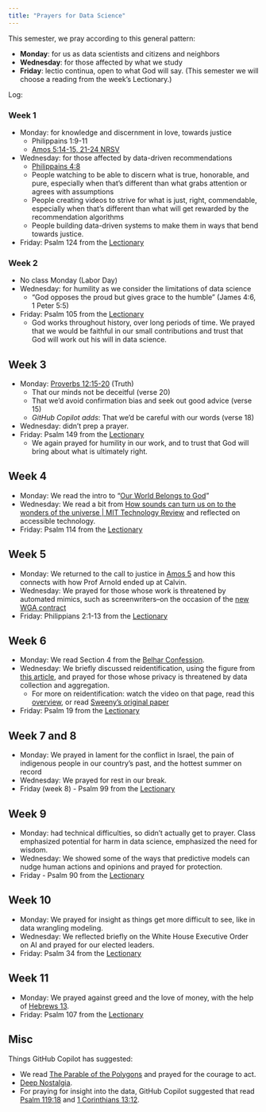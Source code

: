 ```yaml
---
title: "Prayers for Data Science"
---
```


This semester, we pray according to this general pattern:

- **Monday**: for us as data scientists and citizens and neighbors
- **Wednesday**: for those affected by what we study
- **Friday**: lectio continua, open to what God will say. (This semester we will choose a reading from the week's Lectionary.)

Log:

### Week 1

- Monday: for knowledge and discernment in love, towards justice
    - Philippains 1:9-11
    - [Amos 5:14-15, 21-24 NRSV](https://www.biblegateway.com/passage/?search=Amos+5&version=NRSVUE&interface=print)
- Wednesday: for those affected by data-driven recommendations
    - [Philippains 4:8](https://www.biblegateway.com/passage/?search=phil+4%3A8&version=NIV&interface=print)
    - People watching to be able to discern what is true, honorable, and pure, especially when that's different than what grabs attention or agrees with assumptions
    - People creating videos to strive for what is just, right, commendable, especially when that's different than what will get rewarded by the recommendation algorithms
    - People building data-driven systems to make them in ways that bend towards justice.
- Friday: Psalm 124 from the [Lectionary](https://lectionary.library.vanderbilt.edu/texts.php?id=156#psalm_reading)

### Week 2

- No class Monday (Labor Day)
- Wednesday: for humility as we consider the limitations of data science
    - "God opposes the proud but gives grace to the humble" (James 4:6, 1 Peter 5:5)
- Friday: Psalm 105 from the [Lectionary](https://lectionary.library.vanderbilt.edu/texts.php?id=157#psalm_reading)
    - God works throughout history, over long periods of time. We prayed that we would be faithful in our small contributions and trust that God will work out his will in data science.

##  Week 3

- Monday: [Proverbs 12:15-20](https://www.biblegateway.com/passage/?search=proverbs%2012&version=NRSV&interface=print) (Truth)
  - That our minds not be deceitful (verse 20)
  - That we'd avoid confirmation bias and seek out good advice (verse 15)
  - *GitHub Copilot adds*: That we'd be careful with our words (verse 18)
- Wednesday: didn't prep a prayer.
- Friday: Psalm 149 from the [Lectionary](https://lectionary.library.vanderbilt.edu/texts.php?id=158#psalm_reading)
  - We again prayed for humility in our work, and to trust that God will bring about what is ultimately right.

## Week 4

- Monday: We read the intro to "[Our World Belongs to God](https://www.crcna.org/welcome/beliefs/contemporary-testimony/our-world-belongs-god)"
- Wednesday: We read a bit from [How sounds can turn us on to the wonders of the universe | MIT Technology Review](https://www.technologyreview.com/2023/06/19/1074049/universe-sonification/) and reflected on accessible technology.
- Friday: Psalm 114 from the [Lectionary](https://lectionary.library.vanderbilt.edu/texts.php?id=159#psalm_reading)

## Week 5

- Monday: We returned to the call to justice in [Amos 5](https://www.biblegateway.com/passage/?search=Amos+5&version=NIV&interface=print) and how this connects with how Prof Arnold ended up at Calvin.
- Wednesday: We prayed for those whose work is threatened by automated mimics, such as screenwriters--on the occasion of the [new WGA contract](https://www.engadget.com/the-wga-strike-ends-with-protections-against-ai-set-in-place-050019363.html)
- Friday: Philippians 2:1-13 from the [Lectionary](https://lectionary.library.vanderbilt.edu/texts.php?id=161#epistle_reading)

## Week 6

- Monday: We read Section 4 from the [Belhar Confession](https://www.crcna.org/welcome/beliefs/contemporary-testimony/confession-belhar).
- Wednesday: We briefly discussed reidentification, using the figure from [this article](https://queue.acm.org/detail.cfm?id=2838930), and prayed for those whose privacy is threatened by data collection and aggregation.
  - For more on reidentification: watch the video on that page, read this [overview](https://georgetownlawtechreview.org/re-identification-of-anonymized-data/GLTR-04-2017/), or read [Sweeny's original paper](https://dataprivacylab.org/projects/identifiability/paper1.pdf)
- Friday: Psalm 19 from the [Lectionary](https://lectionary.library.vanderbilt.edu/texts.php?id=162#psalm_reading)

## Week 7 and 8

- Monday: We prayed in lament for the conflict in Israel, the pain of indigenous people in our country's past, and the hottest summer on record
- Wednesday: We prayed for rest in our break.
- Friday (week 8) - Psalm 99 from the [Lectionary](https://lectionary.library.vanderbilt.edu/texts.php?id=164#psalm_reading)

## Week 9

- Monday: had technical difficulties, so didn't actually get to prayer. Class emphasized potential for harm in data science, emphasized the need for wisdom.
- Wednesday: We showed some of the ways that predictive models can nudge human actions and opinions and prayed for protection.
- Friday - Psalm 90 from the [Lectionary](https://lectionary.library.vanderbilt.edu/texts.php?id=165#psalm_reading)

## Week 10

- Monday: We prayed for insight as things get more difficult to see, like in data wrangling modeling. 
- Wednesday: We reflected briefly on the White House Executive Order on AI and prayed for our elected leaders.
- Friday: Psalm 34 from the [Lectionary](https://lectionary.library.vanderbilt.edu/texts.php?id=166#psalm_reading)

## Week 11

- Monday: We prayed against greed and the love of money, with the help of [Hebrews 13](https://www.biblegateway.com/passage/?search=Hebrews+13%3A5-8&version=NIV&interface=print).
- Friday: Psalm 107 from the [Lectionary](https://lectionary.library.vanderbilt.edu/texts.php?id=167#psalm_reading)

## Misc

Things GitHub Copilot has suggested:

- We read [The Parable of the Polygons](https://ncase.me/polygons/) and prayed for the courage to act.
- [Deep Nostalgia](https://www.myheritage.com/deep-nostalgia).
- For praying for insight into the data, GitHub Copilot suggested that read [Psalm 119:18](https://www.biblegateway.com/passage/?search=Psalm+119%3A18&version=NIV&interface=print) and [1 Corinthians 13:12](https://www.biblegateway.com/passage/?search=1+Corinthians+13%3A12&version=NIV&interface=print).
